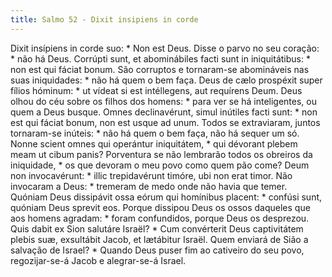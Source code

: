 ```yaml
---
title: Salmo 52 - Dixit insipiens in corde
---
```


<div class="grid grid-cols-2 gap-5">
  <span class="text-justify">
    Dixit insípiens in corde suo: * Non est Deus.
  </span>
  <span class="text-justify">Disse o parvo no seu coração: * não há Deus.</span>
  <span class="text-justify">
    Corrúpti sunt, et abominábiles facti sunt in iniquitátibus: * non est qui
    fáciat bonum.
  </span>
  <span class="text-justify">
    São corruptos e tornaram-se abomináveis nas suas iniquidades: * não há quem
    o bem faça.
  </span>
  <span class="text-justify">
    Deus de cælo prospéxit super fílios hóminum: * ut vídeat si est intéllegens,
    aut requírens Deum.
  </span>
  <span class="text-justify">
    Deus olhou do céu sobre os filhos dos homens: * para ver se há inteligentes,
    ou quem a Deus busque.
  </span>
  <span class="text-justify">
    Omnes declinavérunt, simul inútiles facti sunt: * non est qui fáciat bonum,
    non est usque ad unum.
  </span>
  <span class="text-justify">
    Todos se extraviaram, juntos tornaram-se inúteis: * não há quem o bem faça,
    não há sequer um só.
  </span>
  <span class="text-justify">
    Nonne scient omnes qui operántur iniquitátem, * qui dévorant plebem meam ut
    cibum panis?
  </span>
  <span class="text-justify">
    Porventura se não lembrarão todos os obreiros da iniquidade, * os que
    devoram o meu povo como quem pão come?
  </span>
  <span class="text-justify">
    Deum non invocavérunt: * illic trepidavérunt timóre, ubi non erat timor.
  </span>
  <span class="text-justify">
    Não invocaram a Deus: * tremeram de medo onde não havia que temer.
  </span>
  <span class="text-justify">
    Quóniam Deus dissipávit ossa eórum qui homínibus placent: * confúsi sunt,
    quóniam Deus sprevit eos.
  </span>
  <span class="text-justify">
    Porque dissipou Deus os ossos daqueles que aos homens agradam: * foram
    confundidos, porque Deus os desprezou.
  </span>
  <span class="text-justify">
    Quis dabit ex Sion salutáre Israël? * Cum convérterit Deus captivitátem
    plebis suæ, exsultábit Jacob, et lætábitur Israël.
  </span>
  <span class="text-justify">
    Quem enviará de Sião a salvação de Israel? * Quando Deus puser fim ao
    cativeiro do seu povo, regozijar-se-á Jacob e alegrar-se-á Israel.
  </span>
</div>
